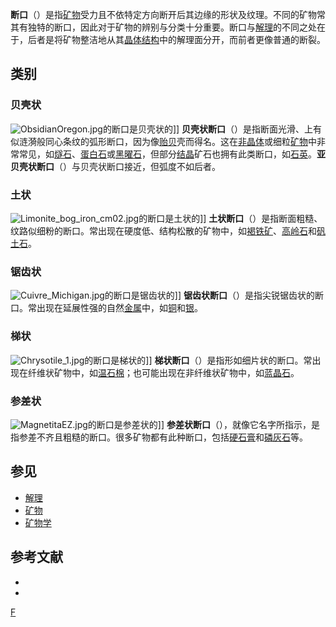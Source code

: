 '''断口'''（{{lang-en|'''fracture'''}}）是指[[矿物|矿物]]受力且不依特定方向断开后其边缘的形状及纹理。不同的矿物常其有独特的断口，因此对于矿物的辨别与分类十分重要。断口与[[解理|解理]]的不同之处在于，后者是将矿物整洁地从其[[晶体结构|晶体结构]]中的解理面分开，而前者更像普通的断裂。

==类别==
===贝壳状===
[[File:ObsidianOregon.jpg|thumb]]的断口是贝壳状的]]
'''贝壳状断口'''（{{lang-en|conchoidal}}）是指断面光滑、上有似涟漪般同心条纹的弧形断口，因为像[[贻贝|贻贝]]壳而得名。这在[[非晶体|非晶体]]或细粒[[矿物|矿物]]中非常常见，如[[燧石|燧石]]、[[蛋白石|蛋白石]]或[[黑曜石|黑曜石]]，但部分[[结晶|结晶]]矿石也拥有此类断口，如[[石英|石英]]。'''亚贝壳状断口'''（{{lang-en|sub-conchoidal}}）与贝壳状断口接近，但弧度不如后者。
{{clear}}

===土状===
[[File:Limonite_bog_iron_cm02.jpg|thumb]]的断口是土状的]]
'''土状断口'''（{{lang-en|earthy}}）是指断面粗糙、纹路似细粉的断口。常出现在硬度低、结构松散的矿物中，如[[褐铁矿|褐铁矿]]、[[高岭石|高岭石]]和[[矾土石|矾土石]]。
{{clear}}

===锯齿状===
[[Image:Cuivre_Michigan.jpg|thumb]]的断口是锯齿状的]]
'''锯齿状断口'''（{{lang-en|hackly}}）是指尖锐锯齿状的断口。常出现在延展性强的自然[[金属|金属]]中，如[[铜|铜]]和[[银|银]]。
{{clear}}

===梯状===
[[File:Chrysotile_1.jpg|thumb]]的断口是梯状的]]
'''梯状断口'''（{{lang-en|splintery}}）是指形如细片状的断口。常出现在纤维状矿物中，如[[温石棉|温石棉]]；也可能出现在非纤维状矿物中，如[[蓝晶石|蓝晶石]]。
{{clear}}

===参差状===
[[File:MagnetitaEZ.jpg|thumb]]的断口是参差状的]]
'''参差状断口'''（{{lang-en|uneven}}），就像它名字所指示，是指参差不齐且粗糙的断口。很多矿物都有此种断口，包括[[硬石膏|硬石膏]]和[[磷灰石|磷灰石]]等。
{{clear}}

==参见==
* [[解理|解理]]
* [[矿物|矿物]]
* [[矿物学|矿物学]]

==参考文献==
* {{cite web|title=礦物的特性：礦物的解理與斷口|url=http://nadm.gl.ntu.edu.tw/nadm/contents/general/html/general_properties_cleavage.htm|author=方尚鴻|publisher=台大地質|language=zh-tw|accessdate=2011-07-05|deadurl=yes|archiveurl=https://web.archive.org/web/20090203084240/http://nadm.gl.ntu.edu.tw/nadm/contents/general/html/general_properties_cleavage.htm|archivedate=2009-02-03}}
* {{cite web |title=Fracture |url=http://www.galleries.com/minerals/property/fracture.htm |publisher=Mineral Gallery |language=en |accessdate=2011-07-05 |archive-date=2020-08-11 |archive-url=https://web.archive.org/web/20200811072241/http://www.galleries.com/minerals/property/fracture.htm |dead-url=no }}

[[Category:礦物學|F]]